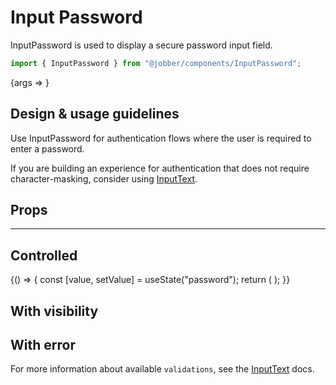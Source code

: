 
<Meta
  title="Components/Forms and Inputs/InputPassword"
  component={InputPassword}
/>

# Input Password

InputPassword is used to display a secure password input field.

```ts
import { InputPassword } from "@jobber/components/InputPassword";
```

<Canvas>
  <Story
    name="InputPassword"
    args={{
      defaultValue: "password",
      placeholder: "Password",
    }}
  >
    {args => <InputPassword {...args} />}
  </Story>
</Canvas>

## Design & usage guidelines

Use InputPassword for authentication flows where the user is required to enter a
password.

If you are building an experience for authentication that does not require
character-masking, consider using
[InputText](../?path=/docs/components-forms-and-inputs-inputtext--input-text).

## Props

<ArgsTable of={InputPassword} story="InputPassword" />

---

## Controlled

<Canvas>
  {() => {
    const [value, setValue] = useState("password");
    return (
      <InputPassword value={value} onChange={setValue} placeholder="Password" />
    );
  }}
</Canvas>

## With visibility

<Canvas>
  <InputPassword defaultValue="password" placeholder="Password" hasVisibility />
</Canvas>

## With error

For more information about available `validations`, see the
[InputText](../?path=/docs/components-forms-and-inputs-inputtext--input-text/#validation-message)
docs.

<Canvas>
  <InputPassword
    placeholder="Password"
    name="password"
    validations={{
      required: {
        value: true,
        message: "You need a password.",
      },
      minLength: {
        value: 10,
        message: "Passwords should be at least 10 characters.",
      },
    }}
  />
</Canvas>
